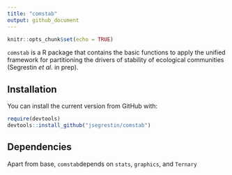 ```yaml
---
title: "comstab"
output: github_document
---
```


```r
knitr::opts_chunk$set(echo = TRUE)
```

`comstab` is a R package that contains the basic functions to apply the unified framework for partitioning the drivers of stability of ecological communities (Segrestin <i>et al.</i> in prep).

## Installation

You can install the current version from GitHub with:

```r
require(devtools)
devtools::install_github("jsegrestin/comstab")
```

## Dependencies

Apart from base, `comstab`depends on `stats`, `graphics`, and `Ternary`